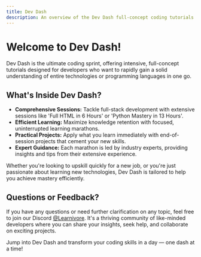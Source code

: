 ```yaml
---
title: Dev Dash
description: An overview of the Dev Dash full-concept coding tutorials.
---
```


# Welcome to Dev Dash!

Dev Dash is the ultimate coding sprint, offering intensive, full-concept tutorials designed for developers who want to rapidly gain a solid understanding of entire technologies or programming languages in one go.

## What's Inside Dev Dash?

- **Comprehensive Sessions:** Tackle full-stack development with extensive sessions like 'Full HTML in 6 Hours' or 'Python Mastery in 13 Hours'.
- **Efficient Learning:** Maximize knowledge retention with focused, uninterrupted learning marathons.
- **Practical Projects:** Apply what you learn immediately with end-of-session projects that cement your new skills.
- **Expert Guidance:** Each marathon is led by industry experts, providing insights and tips from their extensive experience.

Whether you're looking to upskill quickly for a new job, or you're just passionate about learning new technologies, Dev Dash is tailored to help you achieve mastery efficiently.

## Questions or Feedback?

If you have any questions or need further clarification on any topic, feel free to join our Discord [@Learnivore](https://discord.com/invite/8tFHup743H). It's a thriving community of like-minded developers where you can share your insights, seek help, and collaborate on exciting projects.

Jump into Dev Dash and transform your coding skills in a day — one dash at a time!

